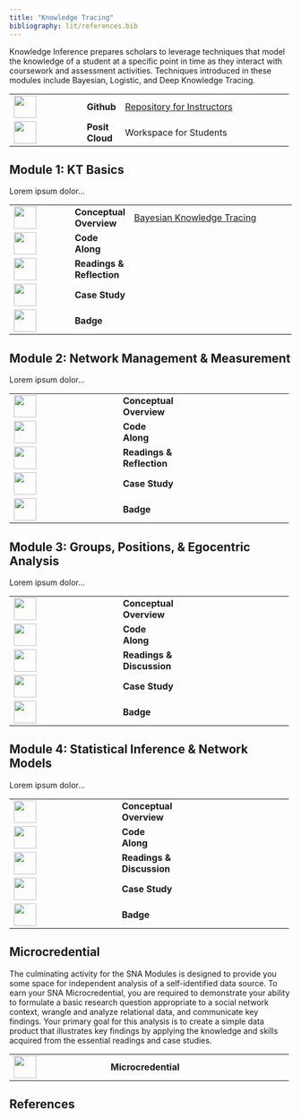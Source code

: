```yaml
---
title: "Knowledge Tracing"
bibliography: lit/references.bib
---
```


Knowledge Inference prepares scholars to leverage techniques that model the knowledge of a student at a specific point in time as they interact with coursework and assessment activities. Techniques introduced in these modules include Bayesian, Logistic, and Deep Knowledge Tracing.

+------------------------------------+-----------------+------------------------------------------------------------------------------------+
| ![](images/github.png){width="40"} | **Github\       | [Repository for Instructors](https://github.com/laser-institute/knowledge-tracing) |
|                                    | **              |                                                                                    |
+------------------------------------+-----------------+------------------------------------------------------------------------------------+
| ![](images/posit.png){width="40"}  | **Posit Cloud** | Workspace for Students                                                             |
+------------------------------------+-----------------+------------------------------------------------------------------------------------+

## Module 1: KT Basics

Lorem ipsum dolor...

+-------------------------------------------------+----------------+---------------------------------------------------------------------------------------------------------------------------------------+
| ![](images/conceptual-overview.png){width="40"} | **Conceptual\  | [Bayesian Knowledge Tracing](https://laser-institute.github.io/knowledge-tracing/module-1/kt-1-conceptual-overview.html#/title-slide) |
|                                                 | Overview**     |                                                                                                                                       |
+-------------------------------------------------+----------------+---------------------------------------------------------------------------------------------------------------------------------------+
| ![](images/code-along.png){width="40"}          | **Code Along** |                                                                                                                                       |
+-------------------------------------------------+----------------+---------------------------------------------------------------------------------------------------------------------------------------+
| ![](images/reading.png){width="40"}             | **Readings &\  |                                                                                                                                       |
|                                                 | Reflection**   |                                                                                                                                       |
+-------------------------------------------------+----------------+---------------------------------------------------------------------------------------------------------------------------------------+
| ![](images/case-study.png){width="40"}          | **Case Study** |                                                                                                                                       |
+-------------------------------------------------+----------------+---------------------------------------------------------------------------------------------------------------------------------------+
| ![](images/sna-badge-1.png){width="40"}         | **Badge**      |                                                                                                                                       |
+-------------------------------------------------+----------------+---------------------------------------------------------------------------------------------------------------------------------------+

## Module 2: Network Management & Measurement

Lorem ipsum dolor...

+------------------------------------------+----------------+-------------------------------------------+
| ![](images/presentation.png){width="40"} | **Conceptual\  |                                           |
|                                          | Overview**     |                                           |
+------------------------------------------+----------------+-------------------------------------------+
| ![](images/code-along.png){width="40"}   | **Code Along** |                                           |
+------------------------------------------+----------------+-------------------------------------------+
| ![](images/reading.png){width="40"}      | **Readings &\  |                                           |
|                                          | Reflection**   |                                           |
+------------------------------------------+----------------+-------------------------------------------+
| ![](images/case-study.png){width="40"}   | **Case Study** |                                           |
+------------------------------------------+----------------+-------------------------------------------+
| ![](images/sna-badge-2.png){width="40"}  | **Badge**      |                                           |
+------------------------------------------+----------------+-------------------------------------------+

## Module 3: Groups, Positions, & Egocentric Analysis

Lorem ipsum dolor...

+------------------------------------------+----------------+-------------------------------------------+
| ![](images/presentation.png){width="40"} | **Conceptual\  |                                           |
|                                          | Overview**     |                                           |
+------------------------------------------+----------------+-------------------------------------------+
| ![](images/code-along.png){width="40"}   | **Code Along** |                                           |
+------------------------------------------+----------------+-------------------------------------------+
| ![](images/reading.png){width="40"}      | **Readings &\  |                                           |
|                                          | Discussion**   |                                           |
+------------------------------------------+----------------+-------------------------------------------+
| ![](images/case-study.png){width="40"}   | **Case Study** |                                           |
+------------------------------------------+----------------+-------------------------------------------+
| ![](images/sna-badge-3.png){width="40"}  | **Badge**      |                                           |
+------------------------------------------+----------------+-------------------------------------------+

## Module 4: Statistical Inference & Network Models

Lorem ipsum dolor...

+------------------------------------------+----------------+--------------------------------------------+
| ![](images/presentation.png){width="40"} | **Conceptual\  |                                            |
|                                          | Overview**     |                                            |
+------------------------------------------+----------------+--------------------------------------------+
| ![](images/code-along.png){width="40"}   | **Code Along** |                                            |
+------------------------------------------+----------------+--------------------------------------------+
| ![](images/reading.png){width="40"}      | **Readings &\  |                                            |
|                                          | Discussion**   |                                            |
+------------------------------------------+----------------+--------------------------------------------+
| ![](images/case-study.png){width="40"}   | **Case Study** |                                            |
+------------------------------------------+----------------+--------------------------------------------+
| ![](images/sna-badge-4.jpg){width="40"}  | **Badge**      |                                            |
+------------------------------------------+----------------+--------------------------------------------+

## Microcredential

The culminating activity for the SNA Modules is designed to provide you some space for independent analysis of a self-identified data source. To earn your SNA Microcredential, you are required to demonstrate your ability to formulate a basic research question appropriate to a social network context, wrangle and analyze relational data, and communicate key findings. Your primary goal for this analysis is to create a simple data product that illustrates key findings by applying the knowledge and skills acquired from the essential readings and case studies.

+---------------------------------------+---------------------+-------------------------------------------+
| ![](images/sna-micro.png){width="40"} | **Microcredential** |                                           |
+---------------------------------------+---------------------+-------------------------------------------+

## References
